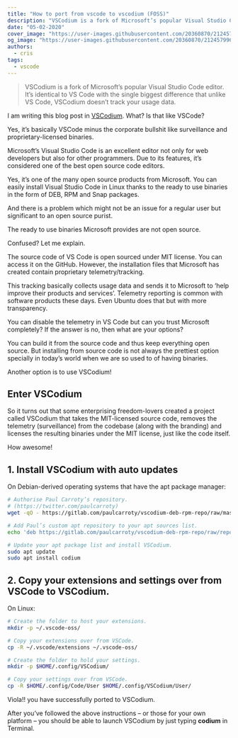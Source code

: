 ```yaml
---
title: "How to port from vscode to vscodium (FOSS)"
description: "VSCodium is a fork of Microsoft’s popular Visual Studio Code editor. It’s identical to VS Code with the single biggest difference that unlike VS Code, VSCodium doesn’t track your usage data."
date: "05-02-2020"
cover_image: "https://user-images.githubusercontent.com/20360870/212457996-9922a629-733e-47e9-bdec-f4401f75e33b.png"
og_image: "https://user-images.githubusercontent.com/20360870/212457996-9922a629-733e-47e9-bdec-f4401f75e33b.png"
authors:
  - cris
tags:
  - vscode
---
```


> VSCodium is a fork of Microsoft’s popular Visual Studio Code editor. It’s identical to VS Code with the single biggest difference that unlike VS Code, VSCodium doesn’t track your usage data.

I am writing this blog post in [VSCodium](https://github.com/VScodium). What? Is that like VSCode?

Yes, it’s basically VSCode minus the corporate bullshit like surveillance and proprietary-licensed binaries.

Microsoft’s Visual Studio Code is an excellent editor not only for web developers but also for other programmers. Due to its features, it’s considered one of the best open source code editors.

Yes, it’s one of the many open source products from Microsoft. You can easily install Visual Studio Code in Linux thanks to the ready to use binaries in the form of DEB, RPM and Snap packages.

And there is a problem which might not be an issue for a regular user but significant to an open source purist.

The ready to use binaries Microsoft provides are not open source.

Confused? Let me explain.

The source code of VS Code is open sourced under MIT license. You can access it on the GitHub. However, the installation files that Microsoft has created contain proprietary telemetry/tracking.

This tracking basically collects usage data and sends it to Microsoft to ‘help improve their products and services’. Telemetry reporting is common with software products these days. Even Ubuntu does that but with more transparency.

You can disable the telemetry in VS Code but can you trust Microsoft completely? If the answer is no, then what are your options?

You can build it from the source code and thus keep everything open source. But installing from source code is not always the prettiest option specially in today’s world when we are so used to of having binaries.

Another option is to use VSCodium!

## Enter VSCodium

So it turns out that some enterprising freedom-lovers created a project called VSCodium that takes the MIT-licensed source code, removes the telemetry (surveillance) from the codebase (along with the branding) and licenses the resulting binaries under the MIT license, just like the code itself.

How awesome!

## 1. **Install VSCodium with auto updates**

On Debian-derived operating systems that have the apt package manager:

```bash
# Authorise Paul Carroty’s repository.
# (https://twitter.com/paulcarroty)
wget -qO - https://gitlab.com/paulcarroty/vscodium-deb-rpm-repo/raw/master/pub.gpg | sudo apt-key add -

# Add Paul’s custom apt repository to your apt sources list.
echo 'deb https://gitlab.com/paulcarroty/vscodium-deb-rpm-repo/raw/repos/debs/ vscodium main' | sudo tee --append /etc/apt/sources.list

# Update your apt package list and install VSCodium.
sudo apt update
sudo apt install codium
```

## 2. **Copy your extensions and settings over from VSCode to VSCodium.**

On Linux:

```bash
# Create the folder to host your extensions.
mkdir -p ~/.vscode-oss/

# Copy your extensions over from VSCode.
cp -R ~/.vscode/extensions ~/.vscode-oss/

# Create the folder to hold your settings.
mkdir -p $HOME/.config/VSCodium/

# Copy your settings over from VSCode.
cp -R $HOME/.config/Code/User $HOME/.config/VSCodium/User/
```

Viola!! you have successfully ported to VSCodium.

After you’ve followed the above instructions – or those for your own platform – you should be able to launch VSCodium by just typing **codium** in Terminal.
